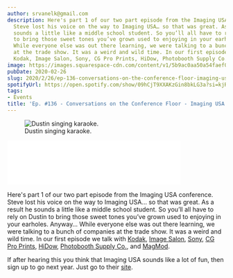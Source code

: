 ```yaml
---
author: srvanelk@gmail.com
description: Here's part 1 of our two part episode from the Imaging USA conference.
  Steve lost his voice on the way to Imaging USA… so that was great. As a result he
  sounds a little like a middle school student. So you’ll all have to rely on Dustin
  to bring those sweet tones you’ve grown used to enjoying in your earholes. Anyway…
  While everyone else was out there learning, we were talking to a bunch of companies
  at the trade show. It was a weird and wild time. In our first episode we talk with
  Kodak, Image Salon, Sony, CG Pro Prints, HiDow, Photobooth Supply Co., and MagMod.
image: https://images.squarespace-cdn.com/content/v1/5b9ac0aa50a54faef024c950/1582752098159-5K02IP5R3A3HSRYSHEE1/dustin_karaoke_square.jpg?format=original
pubDate: 2020-02-26
slug: 2020/2/26/ep-136-conversations-on-the-conference-floor-imaging-usa-pt-1
spotifyUrl: https://open.spotify.com/show/09hCjT9XXAKzGin8bkLG3a?si=kjRZvQ1JTb6Ov3HVzSSlWA
tags:
- Events
title: 'Ep. #136 - Conversations on the Conference Floor - Imaging USA pt. 1'
---
```


<figure>
  <img src="https://images.squarespace-cdn.com/content/v1/5b9ac0aa50a54faef024c950/1582752098159-5K02IP5R3A3HSRYSHEE1/dustin_karaoke_square.jpg?format=original" alt=" Dustin singing karaoke. " />
  <figcaption>Dustin singing karaoke.</figcaption>
</figure>
<iframe class="embedly-embed" src="//cdn.embedly.com/widgets/media.html?src=https%3A%2F%2Fanchor.fm%2Fweddingphotohangover%2Fembed%2Fepisodes%2FEp--136---Conversations-on-the-Conference-Floor---Imaging-USA-pt--1-eb3de3&display_name=Anchor+FM+Inc.&url=https%3A%2F%2Fanchor.fm%2Fweddingphotohangover%2Fepisodes%2FEp--136---Conversations-on-the-Conference-Floor---Imaging-USA-pt--1-eb3de3&image=https%3A%2F%2Fd3t3ozftmdmh3i.cloudfront.net%2Fproduction%2Fpodcast_uploaded_episode400%2F805714%2F805714-1582748072661-920e9b3d6b665.jpg&key=61d05c9d54e8455ea7a9677c366be814&type=text%2Fhtml&schema=anchor&wmode=opaque" width="400" height="102" scrolling="no" title="Anchor FM Inc. embed" frameborder="0" allow="autoplay; fullscreen" allowfullscreen="true"></iframe>

Here's part 1 of our two part episode from the Imaging USA conference. Steve lost his voice on the way to Imaging USA… so that was great. As a result he sounds a little like a middle school student. So you’ll all have to rely on Dustin to bring those sweet tones you’ve grown used to enjoying in your earholes. Anyway… While everyone else was out there learning, we were talking to a bunch of companies at the trade show. It was a weird and wild time. In our first episode we talk with [Kodak](https://www.kodak.com/), [Image Salon](https://imagesalon.com/), [Sony](https://www.sony.com/electronics/cameras), [CG Pro Prints](https://www.cgproprints.com/), [HiDow](https://www.hidow.com/), [Photobooth Supply Co.](https://photoboothsupplyco.com/), and [MagMod](https://magnetmod.com/).

If after hearing this you think that Imaging USA sounds like a lot of fun, then sign up to go next year. Just go to their [site](https://imagingusa.org/).